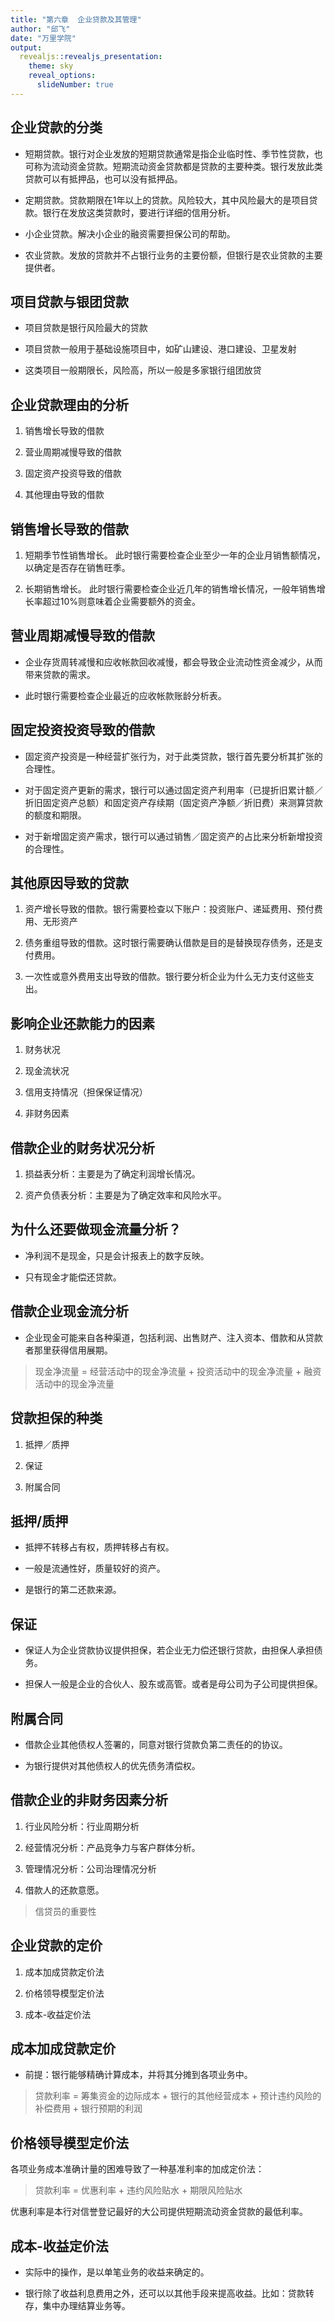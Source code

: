 ```yaml
---
title: "第六章  企业贷款及其管理"
author: "邱飞"
date: "万里学院"
output:
  revealjs::revealjs_presentation:
    theme: sky
    reveal_options:
      slideNumber: true
---
```


## 企业贷款的分类

* 短期贷款。银行对企业发放的短期贷款通常是指企业临时性、季节性贷款，也可称为流动资金贷款。短期流动资金贷款都是贷款的主要种类。银行发放此类贷款可以有抵押品，也可以没有抵押品。

* 定期贷款。贷款期限在1年以上的贷款。风险较大，其中风险最大的是项目贷款。银行在发放这类贷款时，要进行详细的信用分析。

* 小企业贷款。解决小企业的融资需要担保公司的帮助。

* 农业贷款。发放的贷款并不占银行业务的主要份额，但银行是农业贷款的主要提供者。

## 项目贷款与银团贷款

* 项目贷款是银行风险最大的贷款

* 项目贷款一般用于基础设施项目中，如矿山建设、港口建设、卫星发射

* 这类项目一般期限长，风险高，所以一般是多家银行组团放贷

## 企业贷款理由的分析 ##

1. 销售增长导致的借款

2. 营业周期减慢导致的借款

3. 固定资产投资导致的借款

4. 其他理由导致的借款

## 销售增长导致的借款 ##

1. 短期季节性销售增长。
此时银行需要检查企业至少一年的企业月销售额情况，以确定是否存在销售旺季。

2. 长期销售增长。
此时银行需要检查企业近几年的销售增长情况，一般年销售增长率超过10%则意味着企业需要额外的资金。

## 营业周期减慢导致的借款 ##

* 企业存货周转减慢和应收帐款回收减慢，都会导致企业流动性资金减少，从而带来贷款的需求。

* 此时银行需要检查企业最近的应收帐款账龄分析表。

## 固定投资投资导致的借款 ##

* 固定资产投资是一种经营扩张行为，对于此类贷款，银行首先要分析其扩张的合理性。

* 对于固定资产更新的需求，银行可以通过固定资产利用率（已提折旧累计额／折旧固定资产总额）和固定资产存续期（固定资产净额／折旧费）来测算贷款的额度和期限。

* 对于新增固定资产需求，银行可以通过销售／固定资产的占比来分析新增投资的合理性。

## 其他原因导致的贷款 ##

1. 资产增长导致的借款。银行需要检查以下账户：投资账户、递延费用、预付费用、无形资产

2. 债务重组导致的借款。这时银行需要确认借款是目的是替换现存债务，还是支付费用。

3. 一次性或意外费用支出导致的借款。银行要分析企业为什么无力支付这些支出。

## 影响企业还款能力的因素 ##

1. 财务状况

2. 现金流状况

3. 信用支持情况（担保保证情况）

4. 非财务因素

## 借款企业的财务状况分析 ##

1. 损益表分析：主要是为了确定利润增长情况。

2. 资产负债表分析：主要是为了确定效率和风险水平。



## 为什么还要做现金流量分析？ ##

* 净利润不是现金，只是会计报表上的数字反映。

* 只有现金才能偿还贷款。

## 借款企业现金流分析 ##

* 企业现金可能来自各种渠道，包括利润、出售财产、注入资本、借款和从贷款者那里获得信用展期。 

> 现金净流量 = 经营活动中的现金净流量 + 投资活动中的现金净流量 + 融资活动中的现金净流量


## 贷款担保的种类 ##

1. 抵押／质押

2. 保证

3. 附属合同

## 抵押/质押 ##

* 抵押不转移占有权，质押转移占有权。

* 一般是流通性好，质量较好的资产。

* 是银行的第二还款来源。

## 保证 ##

* 保证人为企业贷款协议提供担保，若企业无力偿还银行贷款，由担保人承担债务。

* 担保人一般是企业的合伙人、股东或高管。或者是母公司为子公司提供担保。

## 附属合同 ##

* 借款企业其他债权人签署的，同意对银行贷款负第二责任的的协议。

* 为银行提供对其他债权人的优先债务清偿权。

## 借款企业的非财务因素分析 ##

1. 行业风险分析：行业周期分析

2. 经营情况分析：产品竞争力与客户群体分析。

3. 管理情况分析：公司治理情况分析

4. 借款人的还款意愿。

> 信贷员的重要性

## 企业贷款的定价 ##

1. 成本加成贷款定价法

2. 价格领导模型定价法

3. 成本-收益定价法

## 成本加成贷款定价 ##

* 前提：银行能够精确计算成本，并将其分摊到各项业务中。

> 贷款利率 = 筹集资金的边际成本 + 银行的其他经营成本 + 预计违约风险的补偿费用 + 银行预期的利润

## 价格领导模型定价法 ##

各项业务成本准确计量的困难导致了一种基准利率的加成定价法：

> 贷款利率 = 优惠利率 + 违约风险贴水 + 期限风险贴水

优惠利率是本行对信誉登记最好的大公司提供短期流动资金贷款的最低利率。

## 成本-收益定价法 ##

* 实际中的操作，是以单笔业务的收益来确定的。

* 银行除了收益利息费用之外，还可以以其他手段来提高收益。比如：贷款转存，集中办理结算业务等。

